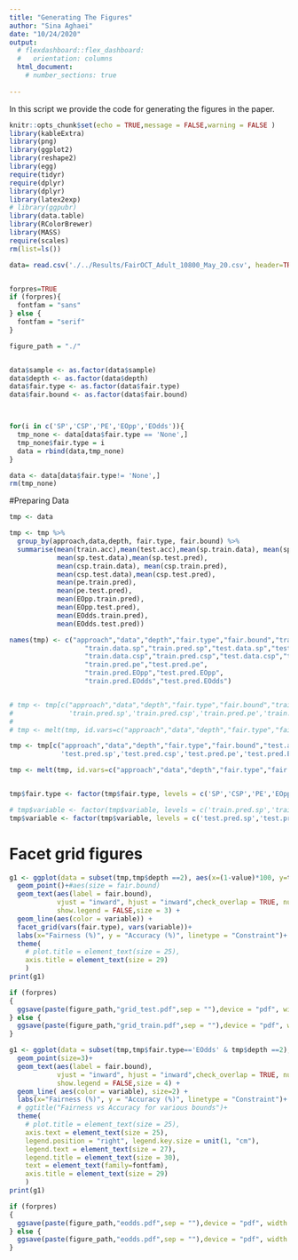 ```yaml
---
title: "Generating The Figures"
author: "Sina Aghaei"
date: "10/24/2020"
output: 
  # flexdashboard::flex_dashboard:
  #   orientation: columns
  html_document:
    # number_sections: true
 
---
```



In this script we provide the code for generating the figures in the paper.


```r
knitr::opts_chunk$set(echo = TRUE,message = FALSE,warning = FALSE )
library(kableExtra)
library(png)
library(ggplot2)
library(reshape2)
library(egg)
require(tidyr)
require(dplyr)
library(dplyr)
library(latex2exp)
# library(ggpubr)
library(data.table)
library(RColorBrewer)
library(MASS)
require(scales)
rm(list=ls())

data= read.csv('./../Results/FairOCT_Adult_10800_May_20.csv', header=TRUE, sep=',', na.strings="", stringsAsFactors =TRUE) 


forpres=TRUE
if (forpres){
  fontfam = "sans"
} else {
  fontfam = "serif"
}

figure_path = "./"


data$sample <- as.factor(data$sample)
data$depth <- as.factor(data$depth)
data$fair.type <- as.factor(data$fair.type)
data$fair.bound <- as.factor(data$fair.bound)



for(i in c('SP','CSP','PE','EOpp','EOdds')){
  tmp_none <- data[data$fair.type == 'None',]
  tmp_none$fair.type = i
  data = rbind(data,tmp_none)
}

data <- data[data$fair.type!= 'None',]
rm(tmp_none)
```

#Preparing Data
```r
tmp <- data

tmp <- tmp %>%
  group_by(approach,data,depth, fair.type, fair.bound) %>%
  summarise(mean(train.acc),mean(test.acc),mean(sp.train.data), mean(sp.train.pred),
            mean(sp.test.data),mean(sp.test.pred),
            mean(csp.train.data), mean(csp.train.pred),
            mean(csp.test.data),mean(csp.test.pred),
            mean(pe.train.pred),
            mean(pe.test.pred),
            mean(EOpp.train.pred),
            mean(EOpp.test.pred),
            mean(EOdds.train.pred),
            mean(EOdds.test.pred))

names(tmp) <- c("approach","data","depth","fair.type","fair.bound","train.acc",'test.acc',
                   "train.data.sp","train.pred.sp","test.data.sp","test.pred.sp",
                   "train.data.csp","train.pred.csp","test.data.csp","test.pred.csp",
                   "train.pred.pe","test.pred.pe",
                   "train.pred.EOpp","test.pred.EOpp",
                   "train.pred.EOdds","test.pred.EOdds")


# tmp <- tmp[c("approach","data","depth","fair.type","fair.bound","train.acc",
#              'train.pred.sp','train.pred.csp','train.pred.pe','train.pred.EOpp','train.pred.EOdds')]
# 
# tmp <- melt(tmp, id.vars=c("approach","data","depth","fair.type","fair.bound",'train.acc'))

tmp <- tmp[c("approach","data","depth","fair.type","fair.bound","test.acc",
             'test.pred.sp','test.pred.csp','test.pred.pe','test.pred.EOpp','test.pred.EOdds')]

tmp <- melt(tmp, id.vars=c("approach","data","depth","fair.type","fair.bound",'test.acc'))


tmp$fair.type <- factor(tmp$fair.type, levels = c('SP','CSP','PE','EOpp','EOdds'))

# tmp$variable <- factor(tmp$variable, levels = c('train.pred.sp','train.pred.csp','train.pred.pe','train.pred.EOpp','train.pred.EOdds'))
tmp$variable <- factor(tmp$variable, levels = c('test.pred.sp','test.pred.csp','test.pred.pe','test.pred.EOpp','test.pred.EOdds'))
```


# Facet grid figures

```r
g1 <- ggplot(data = subset(tmp,tmp$depth ==2), aes(x=(1-value)*100, y=test.acc*100)) +
  geom_point()+#aes(size = fair.bound)
  geom_text(aes(label = fair.bound),
            vjust = "inward", hjust = "inward",check_overlap = TRUE, nudge_y = 5,nudge_x = 4,
            show.legend = FALSE,size = 3) +
  geom_line(aes(color = variable)) + 
  facet_grid(vars(fair.type), vars(variable))+
  labs(x="Fairness (%)", y = "Accuracy (%)", linetype = "Constraint")+
  theme(
    # plot.title = element_text(size = 25),
    axis.title = element_text(size = 29)
    )
print(g1)

if (forpres)
{
  ggsave(paste(figure_path,"grid_test.pdf",sep = ""),device = "pdf", width = 16, height = 11, units =  "in")
} else {
  ggsave(paste(figure_path,"grid_train.pdf",sep = ""),device = "pdf", width = 16, height = 11, units =  "in")
}

```


```r
g1 <- ggplot(data = subset(tmp,tmp$fair.type=='EOdds' & tmp$depth ==2), aes(x=(1-value)*100, y=train.acc*100)) +
  geom_point(size=3)+
  geom_text(aes(label = fair.bound),
            vjust = "inward", hjust = "inward",check_overlap = TRUE, nudge_y = 1.4,
            show.legend = FALSE,size = 4) +
  geom_line( aes(color = variable), size=2) + 
  labs(x="Fairness (%)", y = "Accuracy (%)", linetype = "Constraint")+
  # ggtitle("Fairness vs Accuracy for various bounds")+
  theme(
    # plot.title = element_text(size = 25),
    axis.text = element_text(size = 25),
    legend.position = "right", legend.key.size = unit(1, "cm"),
    legend.text = element_text(size = 27),
    legend.title = element_text(size = 30),
    text = element_text(family=fontfam),
    axis.title = element_text(size = 29)
    )
print(g1)

if (forpres)
{
  ggsave(paste(figure_path,"eodds.pdf",sep = ""),device = "pdf", width = 12, height = 8, units =  "in")
} else {
  ggsave(paste(figure_path,"eodds.pdf",sep = ""),device = "pdf", width = 12, height = 8, units =  "in")
}

```


